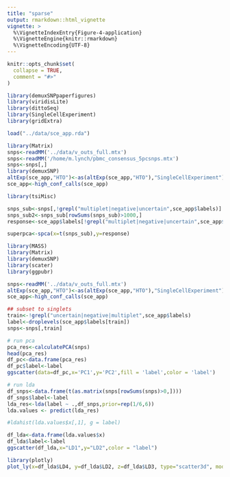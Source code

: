 ```yaml
---
title: "sparse"
output: rmarkdown::html_vignette
vignette: >
  %\VignetteIndexEntry{Figure-4-application}
  %\VignetteEngine{knitr::rmarkdown}
  %\VignetteEncoding{UTF-8}
---
```


```r
knitr::opts_chunk$set(
  collapse = TRUE,
  comment = "#>"
)
```

```r
library(demuxSNPpaperfigures)
library(viridisLite)
library(dittoSeq)
library(SingleCellExperiment)
library(gridExtra)
```


````r

load("../data/sce_app.rda")

````


````r
library(Matrix)
snps<-readMM('../data/v_outs_full.mtx')
snps<-readMM('/home/m.lynch/pbmc_consensus_5pcsnps.mtx')
snps<-snps[,]
library(demuxSNP)
altExp(sce_app,"HTO")<-as(altExp(sce_app,"HTO"),"SingleCellExperiment")
sce_app<-high_conf_calls(sce_app)

library(tsiMisc)

snps_sub<-snps[,!grepl("multiplet|negative|uncertain",sce_app$labels)]
snps_sub2<-snps_sub[rowSums(snps_sub)>1000,]
response<-sce_app$labels[!grepl("multiplet|negative|uncertain",sce_app$labels)]

superpca<-spca(x=t(snps_sub),y=response)


````

````r

library(MASS)
library(Matrix)
library(demuxSNP)
library(scater)
library(ggpubr)

snps<-readMM('../data/v_outs_full.mtx')
altExp(sce_app,"HTO")<-as(altExp(sce_app,"HTO"),"SingleCellExperiment")
sce_app<-high_conf_calls(sce_app)

## subset to singlets
train<-!grepl("uncertain|negative|multiplet",sce_app$labels)
label<-droplevels(sce_app$labels[train])
snps<-snps[,train]

# run pca
pca_res<-calculatePCA(snps)
head(pca_res)
df_pc<-data.frame(pca_res)
df_pc$label<-label
ggscatter(data=df_pc,x='PC1',y='PC2',fill = 'label',color = 'label')

# run lda
df_snps<-data.frame(t(as.matrix(snps[rowSums(snps)>0,])))
df_snps$label<-label
lda_res<-lda(label ~ .,df_snps,prior=rep(1/6,6))
lda.values <- predict(lda_res)

#ldahist(lda.values$x[,1], g = label)

df_lda<-data.frame(lda.values$x)
df_lda$label<-label
ggscatter(df_lda,x="LD1",y="LD2",color = "label")

library(plotly)
plot_ly(x=df_lda$LD4, y=df_lda$LD2, z=df_lda$LD3, type="scatter3d", mode="markers", color=df_lda$label,size=0.1)

````
